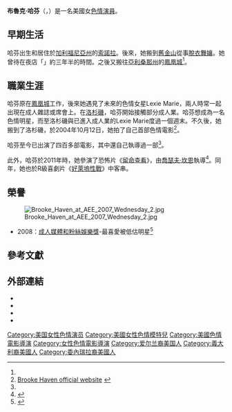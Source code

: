 {{noteTA
|G1=Show
|G2=Movie
}}
{{Adult bio
| name            = 布魯克·哈芬<br>{{lang|en|Brooke Haven}}
| gender          = female
| image           = Brooke Haven 2009.jpg
| caption         = 哈芬於2009年
| birth_name      = 
| birth           = {{birth date and age|1979|11|25}}
| location        = 美國[[加利福尼亞州|加利福尼亞州]][[索諾拉_(加利福尼亞州)|索諾拉]]
| death_date      = 
| death_place     = 
| spouse          = 
| height          = {{height|ft=5|in=2|wiki=yes}}
| weight          = {{convert|55|kg|lb|abbr=on}}
| measurements    = 34D-28-31（D罩杯）<ref name="rog">{{cite web|url=http://www.rogreviews.com/interviews/brooke_haven.asp|title=Brooke Haven Interview|accessdate=2007-06-11|author=Roger T. Pipe|publisher=rogreviews.com|date=January 2006|archive-date=2020-01-12|archive-url=https://web.archive.org/web/20200112023501/http://www.rogreviews.com/interviews/brooke_haven.asp|dead-url=no}}</ref>
| eye color       = 棕色
| hair color      = 金色
| ethnicity       = [[委內瑞拉|委內瑞拉]]、[[義大利|義大利]]和[[愛爾蘭|愛爾蘭]]
| alias           = {{lang|en|Miss B Haven}}、{{lang|en|Serena Maffucci}}
| number of films = 455（演員）<br>1（導演）
| homepage        = https://web.archive.org/web/20061004011818/http://www.brookehaven.com/
}}
'''布魯克·哈芬'''（{{lang-en|Brooke Haven}}，{{bd|1979年|11月25日}}）是一名美國女[[色情演員|色情演員]]。

==早期生活==
哈芬出生和居住於[[加利福尼亞州|加利福尼亞州]]的[[索諾拉_(加利福尼亞州)|索諾拉]]。後來，她搬到[[舊金山|舊金山]]從事[[脫衣舞孃|脫衣舞孃]]。她曾待在夜店「{{lang|en|Club Déjà Vu}}」約三年半的時間。之後又搬往[[亞利桑那州|亞利桑那州]]的[[鳳凰城_(亞利桑那州)|鳳凰城]]<ref name="brookesite"/>。

==職業生涯==
哈芬原在[[鳳凰城_(亞利桑那州)|鳳凰城]]工作，後來她遇見了未來的色情女星Lexie Marie，兩人時常一起出現在成人雜誌或席會上。在[[洛杉磯|洛杉磯]]，哈芬開始接觸部分成人業。哈芬想成為一名色情明星，而至洛杉磯與已進入成人業的Lexie Marie度過一個週末。不久後，她搬到了洛杉磯，於2004年10月12日，她拍了自己首部色情電影<ref name="brookesite">[http://www.brookehaven.com Brooke Haven official website] {{webarchive|url=https://web.archive.org/web/20061004011818/http://brookehaven.com/ |date=2006-10-04 }}</ref>。

哈芬至今已出演了四百多部電影，其中還自己執導過一部<ref name="brookesite"/>。

此外，哈芬於2011年時，她參演了恐怖片《[[留命查看|留命查看]]》，由[[喬瑟夫·坎恩|喬瑟夫·坎恩]]執導<ref>{{cite web|url=http://www.xbiz.com/news/147191?ln=video|title=Brooke Haven Makes Horror Film Debut in 'Detention'|work=XBIZ|accessdate=6 September 2015|archive-date=2016-03-03|archive-url=https://web.archive.org/web/20160303215011/http://www.xbiz.com/news/147191?ln=video|dead-url=no}}</ref>。同年，她也於R級喜劇片《[[好萊塢性戰|好萊塢性戰]]》中客串。

==榮譽==
[[File:Brooke_Haven_at_AEE_2007_Wednesday_2.jpg|thumb]]
*2008：[[成人媒體和粉絲娛樂獎|成人媒體和粉絲娛樂獎]]-最喜愛被低估明星<ref>{{cite web|url=http://avn.com/performer/articles/30630.html|title=2008 F.A.M.E. Winners Announced at Erotica LA|accessdate=2008-06-08|author=David Sullivan|date=2008-06-07|publisher=''[[AVN_(magazine)|AVN]]''|archive-date=2008-06-09|archive-url=https://web.archive.org/web/20080609122543/http://www.avn.com/performer/articles/30630.html|dead-url=no}}</ref>

==參考文獻==
{{Reflist|30em}}

==外部連結==
{{commonscat|Brooke Haven}}
{{portal|色情}}
* {{official website|http://www.brookehaven.com}}
* {{IMDb name|1799961|Brooke Haven}}
* {{iafd name|id=BrookeHaven|gender=female|name=Brooke Haven}}
* {{afdb name|id=35472|gender=female|name=Brooke Haven}}

{{DEFAULTSORT:Haven, Brooke}}
[[Category:美国女性色情演员|Category:美国女性色情演员]]
[[Category:美國女性色情模特兒|Category:美國女性色情模特兒]]
[[Category:美國色情電影導演|Category:美國色情電影導演]]
[[Category:女性色情電影導演|Category:女性色情電影導演]]
[[Category:爱尔兰裔美国人|Category:爱尔兰裔美国人]]
[[Category:義大利裔美國人|Category:義大利裔美國人]]
[[Category:委內瑞拉裔美國人|Category:委內瑞拉裔美國人]]